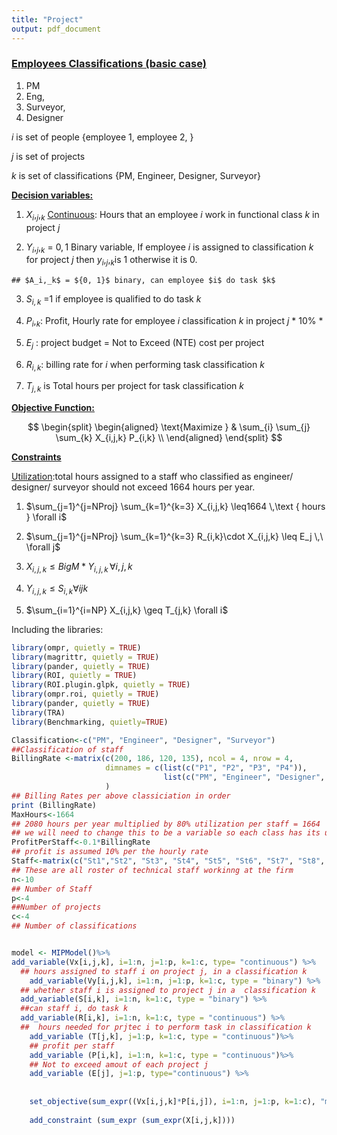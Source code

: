```yaml
---
title: "Project"
output: pdf_document
---
```


### [**Employees Classifications (basic case)**]{.ul}

1.  PM
2.  Eng,
3.  Surveyor,
4.  Designer

$i$ is set of people {employee 1, employee 2, }

$j$ is set of projects

$k$ is set of classifications {PM, Engineer, Designer, Surveyor}

[**Decision variables:**]{.ul}

1.   $X_i,_j,_k$ [Continuous]{.ul}: Hours that an employee $i$ work in functional class $k$ in project $j$

2.   $Y_i,_j,_k$ = ${0, 1}$ Binary variable, If employee $i$ is assigned to classification $k$ for project $j$ then $y_i,_j,_k$is 1 otherwise it is 0.

    ## $A_i,_k$ = ${0, 1}$ binary, can employee $i$ do task $k$

3.   $S_{i,k}$ =1 if employee is qualified to do task $k$

4.   $P_i,_k$: Profit, Hourly rate for employee $i$ classification $k$ in project $j$ \* 10% \*

5.  $E_j$ : project budget = Not to Exceed (NTE) cost per project

6.  $R_{i,k}$: billing rate for $i$ when performing task classification $k$

7.  $T_{j,k}$ is Total hours per project for task classification $k$

[**Objective Function:**]{.ul}

$$
 \begin{split}
 \begin{aligned}
    \text{Maximize  }   &  \sum_{i} \sum_{j} \sum_{k} X_{i,j,k} P_{i,k} \\
 \end{aligned}
 \end{split}
$$

[**Constraints**]{.ul}

[Utilization]{.ul}:total hours assigned to a staff who classified as engineer/ designer/ surveyor should not exceed 1664 hours per year.

1.  $\sum_{j=1}^{j=NProj} \sum_{k=1}^{k=3} X_{i,j,k} \leq1664 \,\text { hours } \forall i$

2.  $\sum_{j=1}^{j=NProj} \sum_{k=1}^{k=3} R_{i,k}\cdot X_{i,j,k} \leq E_j \,\ \forall j$

3.  $X_{i,j,k}\leq BigM * Y_{i,j,k} \,\forall i,j,k$

4.  $Y_{i,j,k}\leq S_{i,k} \forall i j k$

5.  $\sum_{i=1}^{i=NP} X_{i,j,k} \geq T_{j,k} \forall i$

Including the libraries:

```r
library(ompr, quietly = TRUE)
library(magrittr, quietly = TRUE)
library(pander, quietly = TRUE)
library(ROI, quietly = TRUE)
library(ROI.plugin.glpk, quietly = TRUE)
library(ompr.roi, quietly = TRUE)
library(pander, quietly = TRUE)
library(TRA)
library(Benchmarking, quietly=TRUE)
```


```r

Classification<-c("PM", "Engineer", "Designer", "Surveyor")
##Classification of staff
BillingRate <-matrix(c(200, 186, 120, 135), ncol = 4, nrow = 4,
                     dimnames = c(list(c("P1", "P2", "P3", "P4")),
                                  list(c("PM", "Engineer", "Designer", "Surveyor")))
                     )
## Billing Rates per above classiciation in order
print (BillingRate)
MaxHours<-1664
## 2080 hours per year multiplied by 80% utilization per staff = 1664
## we will need to change this to be a variable so each class has its ulitzation factor
ProfitPerStaff<-0.1*BillingRate
## profit is assumed 10% per the hourly rate
Staff<-matrix(c("St1","St2", "St3", "St4", "St5", "St6", "St7", "St8", "St9", "St10"), ncol = 10)
## These are all roster of technical staff workinng at the firm 
n<-10
## Number of Staff
p<-4
##Number of projects
c<-4
## Number of classifications



```

```r
model <- MIPModel()%>%
add_variable(Vx[i,j,k], i=1:n, j=1:p, k=1:c, type= "continuous") %>%
  ## hours assigned to staff i on project j, in a classification k
    add_variable(Vy[i,j,k], i=1:n, j=1:p, k=1:c, type = "binary") %>%
  ## whether staff i is assigned to project j in a  classification k
  add_variable(S[i,k], i=1:n, k=1:c, type = "binary") %>%
  ##can staff i, do task k
  add_variable(R[i,k], i=1:n, k=1:c, type = "continuous") %>%
  ##  hours needed for prjtec i to perform task in classification k
    add_variable (T[j,k], j=1:p, k=1:c, type = "continuous")%>%
    ## profit per staff
    add_variable (P[i,k], i=1:n, k=1:c, type = "continuous")%>%
    ## Not to exceed amout of each project j
    add_variable (E[j], j=1:p, type="continuous") %>%
    
    
    set_objective(sum_expr((Vx[i,j,k]*P[i,j]), i=1:n, j=1:p, k=1:c), "max") %>%
    
    add_constraint (sum_expr (sum_expr(X[i,j,k])))
    
  
  
```

```r

```
